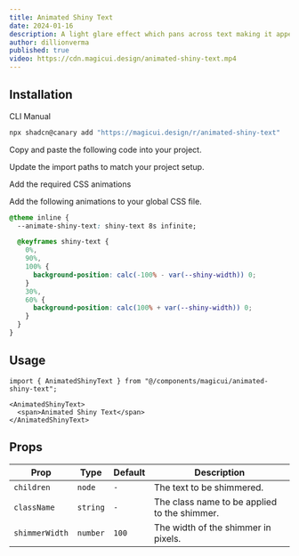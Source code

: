 ```yaml
---
title: Animated Shiny Text
date: 2024-01-16
description: A light glare effect which pans across text making it appear as if it is shimmering.
author: dillionverma
published: true
video: https://cdn.magicui.design/animated-shiny-text.mp4
---
```


<ComponentPreview name="animated-shiny-text-demo" />

## Installation

<Tabs defaultValue="cli">

<TabsList>
  <TabsTrigger value="cli">CLI</TabsTrigger>
  <TabsTrigger value="manual">Manual</TabsTrigger>
</TabsList>
<TabsContent value="cli">

```bash
npx shadcn@canary add "https://magicui.design/r/animated-shiny-text"
```

</TabsContent>

<TabsContent value="manual">

<Steps>

<Step>Copy and paste the following code into your project.</Step>

<ComponentSource name="animated-shiny-text" />

<Step>Update the import paths to match your project setup.</Step>

<Step>Add the required CSS animations</Step>

Add the following animations to your global CSS file.

```css title="app/globals.css" {2, 4-14}
@theme inline {
  --animate-shiny-text: shiny-text 8s infinite;

  @keyframes shiny-text {
    0%,
    90%,
    100% {
      background-position: calc(-100% - var(--shiny-width)) 0;
    }
    30%,
    60% {
      background-position: calc(100% + var(--shiny-width)) 0;
    }
  }
}
```

</Steps>

</TabsContent>

</Tabs>

## Usage

```tsx
import { AnimatedShinyText } from "@/components/magicui/animated-shiny-text";
```

```tsx
<AnimatedShinyText>
  <span>Animated Shiny Text</span>
</AnimatedShinyText>
```

## Props

| Prop           | Type     | Default | Description                                  |
| -------------- | -------- | ------- | -------------------------------------------- |
| `children`     | `node`   | `-`     | The text to be shimmered.                    |
| `className`    | `string` | `-`     | The class name to be applied to the shimmer. |
| `shimmerWidth` | `number` | `100`   | The width of the shimmer in pixels.          |
